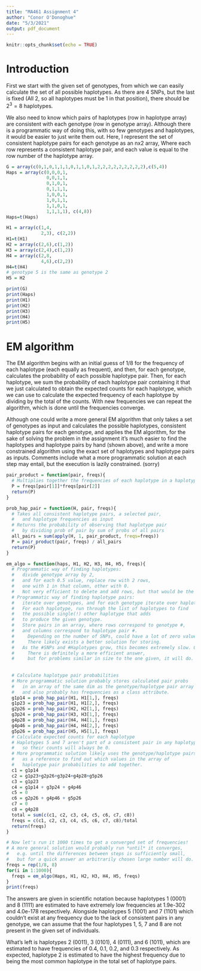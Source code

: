 ```yaml
---
title: "MA461 Assignment 4"
author: "Conor O'Donoghue"
date: "5/3/2021"
output: pdf_document
---
```


```r
knitr::opts_chunk$set(echo = TRUE)
```

# Introduction
First we start with the given set of genotypes, from which we can easily calculate the set of all possible haplotypes.
As there are 4 SNPs, but the last is fixed (All 2, so all haplotypes must be 1 in that position),
there should be $2^3=8$ haplotypes.

We also need to know which pairs of haplotypes (row in haplotype array) are consistent with each genotype (row in genotype array).
Although there is a programmatic way of doing this, with so few genotypes and haplotypes, it would be easier to just write them out.
Here, I represent the set of consistent haplotype pairs for each genotype as an nx2 array,
Where each row represents a consistent haplotype pair, and each value is equal to the row number of the haplotype array.

```r
G = array(c(0,1,0,1,1,1,0,1,1,0,1,2,2,2,2,2,2,2,2,2),c(5,4))
Haps = array(c(0,0,0,1,
               0,0,1,1,
               0,1,0,1,
               0,1,1,1,
               1,0,0,1,
               1,0,1,1,
               1,1,0,1,
               1,1,1,1), c(4,8))
Haps=t(Haps)

H1 = array(c(1,4,
             2,3), c(2,2))
H1=t(H1)
H2 = array(c(2,6),c(1,2))
H3 = array(c(2,4),c(1,2))
H4 = array(c(2,8,
             4,6),c(2,2))
H4=t(H4)
# genotype 5 is the same as genotype 2
H5 = H2

print(G)
print(Haps)
print(H1)
print(H2)
print(H3)
print(H4)
print(H5)
```
# EM algorithm
The EM algorithm begins with an initial guess of 1/8 for the frequency of each haplotype (each equally as frequent),
and then, for each genotype, calculates the probability of each possible haplotype pair.
Then, for each haplotype, we sum the probability of each haplotype pair containing it that we just calculated
to obtain the expected counts for each haplotype, 
which we can use to calculate the expected frequency of each haplotype by dividing by the total of the counts.
With new frequencies we can repeat the algorithm, which is done until the frequencies converge.

Although one could write a more general EM algorithm that only takes a set of genotypes as input and calculates the possible haplotypes,
consistent haplotype pairs for each genotype, and applies the EM algorithm, for the sake of solving the problem in the assignment it's much easier
to find the haplotypes and haplotype pairs by hand (shown above), and write a more constrained algorithm using the exact set of haplotypes and haplotype pairs as inputs. Comments include what a more programmatic solution at each step may entail, but the execution is lazily constrained. (sorry)

```r
pair_product = function(pair, freqs){
  # Multiplies together the frequencies of each haplotype in a haplotype pair
  P = freqs[pair[1]]*freqs[pair[2]]
  return(P)
}

prob_hap_pair = function(H, pair, freqs){
  # Takes all consistent haplotype pairs, a selected pair, 
  #   and haplotype frequencies as input
  # Returns the probability of observing that haplotype pair 
  #   by dividing prob of pair by sum of probs of all pairs
  all_pairs = sum(apply(H, 1, pair_product, freqs=freqs))
  P = pair_product(pair, freqs) / all_pairs
  return(P)
}

em_algo = function(haps, H1, H2, H3, H4, H5, freqs){
  # Programmatic way of finding haplotypes: 
  #   divide genotype array by 2,
  #   and for each 0.5 value, replace row with 2 rows, 
  #   one with 1 in that column, other with 0.
  #   Not very efficient to delete and add rows, but that would be the idea.
  # Programmatic way of finding haplotype pairs:
  #   iterate over genotypes, and for each genotype iterate over haplotypes.
  #   For each haplotype, run through the list of haplotypes to find 
  #   the possible single(!) other haplotype that adds 
  #   to produce the given genotype.
  #   Store pairs in an array, where rows correspond to genotype #, 
  #   and columns correspond to haplotype pair #.
  #     Depending on the number of SNPs, could have a lot of zero values. 
  #     There likely exists a better solution for storing.
  #   As the #SNPs and #Haplotypes grow, this becomes extremely slow. O(g*h^2)
  #     There is definitely a more efficient answer, 
  #     but for problems similar in size to the one given, it will do.
  
  
  # Calculate haplotype pair probabilities
  # More programmatic solution probably stores calculated pair probs 
  #   in an array of the same dim as the genotype/haplotype pair array above,
  #   and also probably has frequencies as a class attribute.
  g1p14 = prob_hap_pair(H1, H1[1,], freqs)
  g1p23 = prob_hap_pair(H1, H1[2,], freqs)
  g2p26 = prob_hap_pair(H2, H2[1,], freqs)
  g3p24 = prob_hap_pair(H3, H3[1,], freqs)
  g4p28 = prob_hap_pair(H4, H4[1,], freqs)
  g4p46 = prob_hap_pair(H4, H4[2,], freqs)
  g5p26 = prob_hap_pair(H5, H5[1,], freqs)
  # Calculate expected counts for each haplotype
  # Haplotypes 5 and 7 aren't part of a consistent pair in any haplotype,
  #   so their counts will always be 0.
  # More programmatic solution likely uses the genotype/haplotype pairs array 
  #   as a reference to find out which values in the array of 
  #   haplotype pair probabilities to add together.
  c1 = g1p14
  c2 = g1p23+g2p26+g3p24+g4p28+g5p26
  c3 = g1p23
  c4 = g1p14 + g3p24 + g4p46
  c5 = 0
  c6 = g2p26 + g4p46 + g5p26
  c7 = 0
  c8 = g4p28
  total = sum(c(c1, c2, c3, c4, c5, c6, c7, c8))
  freqs = c(c1, c2, c3, c4, c5, c6, c7, c8)/total
  return(freqs)
}

# Now let's run it 1000 times to get a converged set of frequencies!
# A more general solution would probably run *until* it converges,
#   e.g. until the differences between steps is sufficiently small,
#   but for a quick answer an arbitrarily chosen large number will do.
freqs = rep(1/8, 8)
for(i in 1:1000){
  freqs = em_algo(Haps, H1, H2, H3, H4, H5, freqs)
}
print(freqs)
```
The answers are given in scientific notation because haplotypes 1 (0001) and 8 (1111) are estimated to have extremely low frequencies
at 1.9e-302 and 4.0e-178 respectively. Alongside haplotypes 5 (1001) and 7 (1101) which couldn't exist at any frequency due to 
the lack of consistent pairs in any genotype, we can assume that the four haplotypes 1, 5, 7 and 8 are not present in the given set of individuals.

What's left is haplotypes 2 (0011), 3 (0101), 4 (0111), and 6 (1011), which are estimated to have frequencies of 0.4, 0.1, 0.2, and 0.3 respectively. 
As expected, haplotype 2 is estimated to have the highest frequency due to being the most common haplotype in the total set of haplotype pairs.